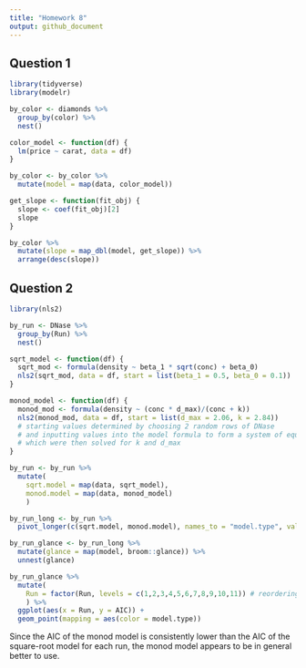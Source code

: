 ```yaml
---
title: "Homework 8"
output: github_document
---
```


## Question 1

```r
library(tidyverse)
library(modelr)
```

```r
by_color <- diamonds %>%
  group_by(color) %>%
  nest()

color_model <- function(df) {
  lm(price ~ carat, data = df)
}

by_color <- by_color %>%
  mutate(model = map(data, color_model))

get_slope <- function(fit_obj) {
  slope <- coef(fit_obj)[2]
  slope
}

by_color %>%
  mutate(slope = map_dbl(model, get_slope)) %>%
  arrange(desc(slope))


```


## Question 2

```r
library(nls2)
```

```r
by_run <- DNase %>%
  group_by(Run) %>%
  nest()

sqrt_model <- function(df) {
  sqrt_mod <- formula(density ~ beta_1 * sqrt(conc) + beta_0)
  nls2(sqrt_mod, data = df, start = list(beta_1 = 0.5, beta_0 = 0.1))
}

monod_model <- function(df) {
  monod_mod <- formula(density ~ (conc * d_max)/(conc + k))
  nls2(monod_mod, data = df, start = list(d_max = 2.06, k = 2.84))
  # starting values determined by choosing 2 random rows of DNase
  # and inputting values into the model formula to form a system of equations
  # which were then solved for k and d_max
}

by_run <- by_run %>%
  mutate(
    sqrt.model = map(data, sqrt_model),
    monod.model = map(data, monod_model)
    )

by_run_long <- by_run %>%
  pivot_longer(c(sqrt.model, monod.model), names_to = "model.type", values_to = "model")

by_run_glance <- by_run_long %>%
  mutate(glance = map(model, broom::glance)) %>%
  unnest(glance)

by_run_glance %>%
  mutate(
    Run = factor(Run, levels = c(1,2,3,4,5,6,7,8,9,10,11)) # reordering x values
    ) %>%
  ggplot(aes(x = Run, y = AIC)) +
  geom_point(mapping = aes(color = model.type))

```

Since the AIC of the monod model is consistently lower than the AIC of the square-root model for each run, the monod model appears to be in general better to use.
